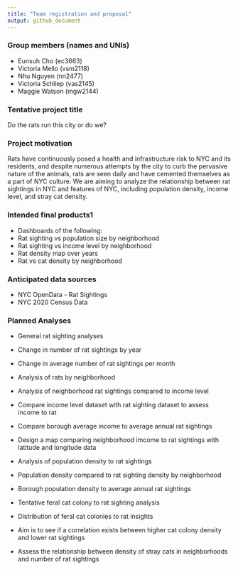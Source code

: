 ```yaml
---
title: "Team registration and proposal"
output: github_document
---
```


### Group members (names and UNIs)
* Eunsuh Cho (ec3663)
* Victoria Mello (vsm2118)
* Nhu Nguyen (nn2477)
* Victoria Schliep (vas2145)
* Maggie Watson (mgw2144)

### Tentative project title
Do the rats run this city or do we?

### Project motivation
Rats have continuously posed a health and infrastructure risk to NYC and its residents, and despite numerous attempts by the city to curb the pervasive nature of the animals, rats are seen daily and have cemented themselves as a part of NYC culture. We are aiming to analyze the relationship between rat sightings in NYC and features of NYC, including population density, income level, and stray cat density.

### Intended final products1
*   Dashboards of the following: 
  * Rat sighting vs population size by neighborhood
  * Rat sighting vs income level by neighborhood
  * Rat density map over years
  * Rat vs cat density by neighborhood

### Anticipated data sources
*   NYC OpenData - Rat Sightings
*   NYC 2020 Census Data

### Planned Analyses
*   General rat sighting analyses 
  * Change in number of rat sightings by year 
  * Change in average number of rat sightings per month 
  * Analysis of rats by neighborhood 

*   Analysis of neighborhood rat sightings compared to income level 
  * Compare income level dataset with rat sighting dataset to assess income to rat 
  * Compare borough average income to average annual rat sightings 
  * Design a map comparing neighborhood imcome to rat sightings with latitude and longitude data 

*   Analysis of population density to rat sightings 
  * Population density compared to rat sighting density by neighborhood
  * Borough population density to average annual rat sightings 

*   Tentative feral cat colony to rat sighting analysis 
  * Distribution of feral cat colonies to rat insights 
  * Aim is to see if a correlation exists between higher cat colony density and lower rat sightings 
  * Assess the relationship between density of stray cats in neighborhoods and number of rat sightings
